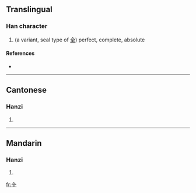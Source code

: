 ==Translingual==

===Han character===
{{Han char|rn=11|rad=入|as=03|sn=5|four=|canj=人一 (OM)}}

# (a variant, seal type of [[全]]) perfect, complete, absolute

====References====
* {{Han ref|kx=0126.030|hdz=10111.030|uh=34B0|ud=13488}}

----

==Cantonese==

===Hanzi===
{{yue-hanzi|jyut=|y=chyun4, jan2}}

# {{defn|Cantonese}}

----

==Mandarin==

===Hanzi===
{{cmn-hanzi|pin=[[quán]] ([[quan2]])|wg=ch'üan<sup>2</sup>}}

# {{defn|Mandarin}}

[[fr:㒰]]